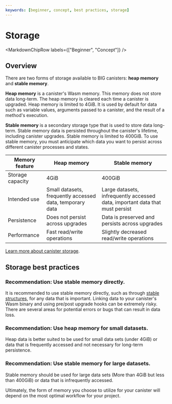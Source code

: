 ```yaml
---
keywords: [beginner, concept, best practices, storage]
---
```



# Storage 

<MarkdownChipRow labels={["Beginner", "Concept"]} />

## Overview 

There are two forms of storage available to BIG canisters: **heap memory** and **stable memory**. 

**Heap memory** is a canister's Wasm memory. This memory does not store data long-term. The heap memory is cleared each time a canister is upgraded. Heap memory is limited to 4GiB. It is used by default for data such as variable values, arguments passed to a canister, and the result of a method's execution.

**Stable memory** is a secondary storage type that is used to store data long-term. Stable memory data is persisted throughout the canister's lifetime, including canister upgrades. Stable memory is limited to 400GiB. To use stable memory, you must anticipate which data you want to persist across different canister processes and states. 

| Memory feature | Heap memory | Stable memory |
|----------------|-------------|---------------|
|Storage capacity| 4GiB        | 400GiB        |
|Intended use    | Small datasets, frequently accessed data, temporary data | Large datasets, infrequently accessed data, important data that must persist |
|Persistence     | Does not persist across upgrades | Data is preserved and persists across upgrades |
|Performance     | Fast read/write operations | Slightly decreased read/write operations |

[Learn more about canister storage](/docs/current/developer-docs/production/storage).

## Storage best practices

### Recommendation: Use stable memory directly.

It is recommended to use stable memory directly, such as through [stable structures](https://github.com/dfinity/stable-structures), for any data that is important. Linking data to your canister's Wasm binary and using pre/post upgrade hooks can be extremely risky. There are several areas for potential errors or bugs that can result in data loss. 

### Recommendation: Use heap memory for small datasets.

Heap data is better suited to be used for small data sets (under 4GiB) or data that is frequently accessed and not necessary for long-term persistence. 

### Recommendation: Use stable memory for large datasets.

Stable memory should be used for large data sets (More than 4GiB but less than 400GiB) or data that is infrequently accessed. 

Ultimately, the form of memory you choose to utilize for your canister will depend on the most optimal workflow for your project.

